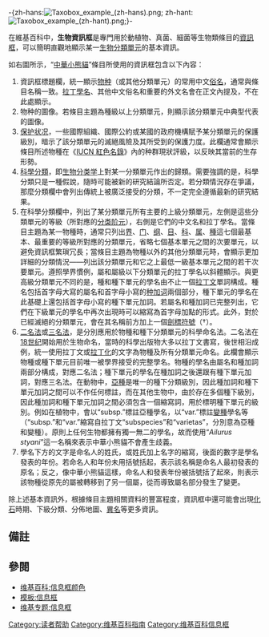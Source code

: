 {{NoteTA
|T=zh-hans:帮助:如何阅读生物信息框; zh-hk:幫助:如何閱讀生物資訊框; zh-tw:使用說明:如何閱讀生物資訊框;
|1=zh-hans:信息; zh-hant:資訊;
|2=zh-hans:熊猫; zh-hk:熊貓; zh-tw:貓熊;
|3=zh-hans:种群; zh-hk:種群; zh-tw:族群;
|4=zh-hans:加词; zh-hk:加詞; zh-tw:小名;
|5=zh-hans:法规; zh-hk:法規; zh-tw:規約;
}}

-{zh-hans:[[File:Taxobox_example_(zh-hans).png|right]]; zh-hant:[[File:Taxobox_example_(zh-hant).png|right]];}-

在維基百科中，'''生物資訊框'''是專門用於動植物、真菌、細菌等生物類條目的[[Wikipedia:格式手册/信息框|資訊框]]，可以簡明直觀地顯示某一[[生物分類單元|生物分類單元]]的基本資訊。

如右圖所示，“[[中華小熊貓|中華小熊貓]]”條目所使用的資訊框包含以下內容：
# 資訊框標題欄，統一顯示[[物种|物种]]（或其他分類單元）的常用中文[[俗名|俗名]]，通常與條目名稱一致。[[拉丁學名|拉丁學名]]、其他中文俗名和重要的外文名會在正文內提及，不在此處顯示。
# 物种的圖像。若條目主題為種級以上分類單元，則顯示該分類單元中典型代表的圖像。
# [[保护状况|保护状况]]，一些國際組織、國際公約或某國的政府機構賦予某分類單元的保護級別，暗示了該分類單元的滅絕風險及其所受到的保護力度。此欄通常會顯示條目所述物種在《[[國際自然保護聯盟瀕危物種紅色名錄|IUCN 紅色名錄]]》內的种群現狀評級，以反映其當前的生存形勢。
# [[科學分類|科學分類]]，即[[生物分类学|生物分类学]]上對某一分類單元作出的歸類。需要強調的是，科學分類只是一種假說，隨時可能被新的研究結論所否定。若分類情況存在爭議，那麼分類欄中會列出傳統上被廣泛接受的分類，不一定完全遵循最新的研究結果。
# 在科學分類欄中，列出了某分類單元所有主要的上級分類單元，左側是這些分類單元的等級（所對應的[[分类阶元|分类阶元]]），右側是它們的中文名和拉丁學名。當條目主題為某一物種時，通常只列出[[界_(生物)|界]]、[[门_(生物)|门]]、[[纲|纲]]、[[目_(生物)|目]]、[[科_(生物)|科]]、[[属|属]]、[[種|種]]這七個最基本、最重要的等級所對應的分類單元，省略七個基本單元之間的次要單元，以避免資訊框繁瑣冗長；當條目主題為物種以外的其他分類單元時，會顯示更加詳細的分類情況——列出該分類單元和它之上最低一級基本單元之間的若干次要單元。遵照學界慣例，屬和屬級以下分類單元的拉丁學名以斜體顯示{{NoteTag|在[[病毒|病毒]]中，任何分類單元的拉丁學名都習慣以斜體顯示，但病毒並非嚴格意義上的生物。}}。與更高級分類單元不同的是，種和種下單元的學名由不止一個[[拉丁文|拉丁文]]單詞構成。種名包括首字母大寫的屬名和首字母小寫的[[种加词|种加词]]兩個部分，種下單元的學名在此基礎上還包括首字母小寫的種下單元加詞。若屬名和種加詞已完整列出，它們在下級單元的學名中再次出現時可以縮寫為首字母加點的形式。此外，對於已經滅絕的分類單元，會在其名稱前方加上一個[[剑标|劍標符號]]（†）。
# [[二名法|二名法]]或[[三名法|三名法]]，是分別應用於物種和種下分類單元的科學命名法。二名法在[[18世纪|18世纪]]開始用於生物命名，當時的科學出版物大多以拉丁文書寫，後世相沿成例，統一使用拉丁文或[[拉丁化|拉丁化]]的文字為物種及所有分類單元命名。此欄會顯示物種或種下單元目前唯一被學界接受的完整學名。物種的學名由屬名和種加詞兩部分構成，對應二名法；種下單元的學名在種加詞之後還跟有種下單元加詞，對應三名法。在動物中，[[亞種|亞種]]是唯一的種下分類級別，因此種加詞和種下單元加詞之間可以不作任何標註，而在其他生物中，由於存在多個種下級別，因此種加詞和種下單元加詞之間必須包含一個縮寫詞，用於標明種下單元的級別。例如在植物中，會以“subsp.”標註亞種學名，以“var.”標註[[變種|變種]]學名等（“subsp.”和“var.”縮寫自拉丁文“subspecies”和“varietas”，分別意為亞種和變種）。原則上任何生物都擁有獨一無二的學名{{NoteTag|此原則僅適用於受同一命名法規管理的生物學名。現有《[[国际动物命名法规|国际动物命名法规]]》《[[国际藻类、真菌和植物命名法规|国际藻类、真菌和植物命名法规]]》與《[[国际原核生物命名法规|国际原核生物命名法规]]》來管理生物的科學命名，這些法規由專門的學術組織負責修訂，以確保每部法規所管理的生物學名具有唯一性。儘管不建議學者發表與其他界別的分類單元相同的名稱，但並不禁止這種做法。在動植物兩界存在許多相同的屬名，例如：[[岩鹨属|岩鹨（-{zh-cn:liù; zh-hk:lau6; zh-tw:ㄌㄧㄡˋ;}-）属]]和[[夏枯草属|夏枯草属]]的學名均為“''Prunella''”，[[獅子魚屬|獅子魚屬]]和[[羊耳蒜屬|羊耳蒜屬]]的學名均為“''Liparis''”。}}，故而使用“''Ailurus styani''”這一名稱來表示中華小熊貓不會產生歧義。
# 學名下方的文字是命名人的姓氏，或姓氏加上名字的縮寫，後面的數字是學名發表的年份。若命名人和年份未用括號括起，表示該名稱是命名人最初發表的原名；反之，像中華小熊貓這樣，命名人和發表年份被括號括了起來，則表示該物種從原先的屬被轉移到了另一個屬，從而導致屬名部分發生了變更。{{NoteTag|這裡僅針對動物而言，其他生物基於各自的命名法規，所顯示的命名信息與動物略有不同。在植物中，會省略學名發表年份，但不省略分類單元的修訂人——若某種植物從原先的屬被轉移至另一個屬，除了將最初的命名人用括號括起外，還會將作出此項修訂的人附於括號之後，並且命名人和修訂人的姓名慣常採用一套標準縮寫，如[[卡尔·林奈|卡尔·林奈]]（拉丁文：Carolus Linnæus）縮寫作“L.”（在動物中，分類單元命名人的姓氏通常不縮寫）。}}

除上述基本資訊外，根據條目主題相關資料的豐富程度，資訊框中還可能會出現[[化石|化石]]時期、下級分類、分佈地圖、[[異名|異名]]等更多資訊。

==備註==
{{NoteFoot}}

==參閱==
* [[维基百科:信息框颜色|维基百科:信息框颜色]]
* [[Template:Infobox|模板:信息框]]
* [[维基专题:信息框|维基专题:信息框]]

{{维基帮助导航}}

[[Category:读者帮助|Category:读者帮助]]
[[Category:维基百科指南|Category:维基百科指南]]
[[Category:维基百科信息框|Category:维基百科信息框]]